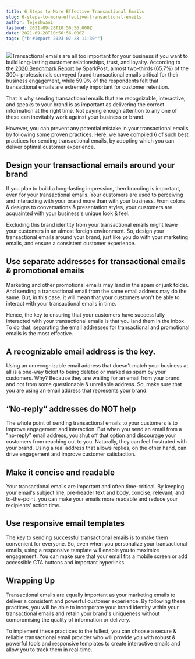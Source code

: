 ```yaml
---
title: 6 Steps to More Effective Transactional Emails
slug: 6-steps-to-more-effective-transactional-emails
author: Tejeshwani
lastmod: 2021-09-28T10:56:56.000Z
date: 2021-09-28T10:56:56.000Z
tags: ["b'#Import 2023-07-28 11:30'"]
---
```


![](https://images-msg91.s3.ap-south-1.amazonaws.com/2021/09/Group-18407.png)Transactional emails are all too important for your business if you want to build long-lasting customer relationships, trust, and loyalty. According to the [2020 Benchmark Report](https://pages.sparkpost.com/transactional-benchmark-report.html) by SparkPost, almost two-thirds (65.7%) of the 300+ professionals surveyed found transactional emails critical for their business engagement, while 59.9% of the respondents felt that transactional emails are extremely important for customer retention.

That is why sending transactional emails that are recognizable, interactive, and speaks to your brand is as important as delivering the correct information at the right time. Not paying enough attention to any one of these can inevitably work against your business or brand.

However, you can prevent any potential mistake in your transactional emails by following some proven practices. Here, we have compiled 6 of such best practices for sending transactional emails, by adopting which you can deliver optimal customer experience.

Design your transactional emails around your brand
--------------------------------------------------

If you plan to build a long-lasting impression, then branding is important, even for your transactional emails. Your customers are used to perceiving and interacting with your brand more than with your business. From colors & designs to conversations & presentation styles, your customers are acquainted with your business's unique look & feel. 

Excluding this brand identity from your transactional emails might leave your customers in an almost foreign environment. So, design your transactional emails around your brand, just like you do with your marketing emails, and ensure a consistent customer experience.

Use separate addresses for transactional emails & promotional emails
--------------------------------------------------------------------

Marketing and other promotional emails may land in the spam or junk folder. And sending a transactional email from the same email address may do the same. But, in this case, it will mean that your customers won't be able to interact with your transactional emails in time. 

Hence, the key to ensuring that your customers have successfully interacted with your transactional emails is that you land them in the inbox. To do that, separating the email addresses for transactional and promotional emails is the most effective.

A recognizable email address is the key.
----------------------------------------

Using an unrecognizable email address that doesn't match your business at all is a one-way ticket to being deleted or marked as spam by your customers. Why? Because they are waiting for an email from your brand and not from some questionable & unreliable address. So, make sure that you are using an email address that represents your brand.

“No-reply” addresses do NOT help
--------------------------------

The whole point of sending transactional emails to your customers is to improve engagement and interaction. But when you send an email from a "no-reply" email address, you shut off that option and discourage your customers from reaching out to you. Naturally, they can feel frustrated with your brand. Using a real address that allows replies, on the other hand, can drive engagement and improve customer satisfaction.

Make it concise and readable
----------------------------

Your transactional emails are important and often time-critical. By keeping your email's subject line, pre-header text and body, concise, relevant, and to-the-point, you can make your emails more readable and reduce your recipients' action time.

Use responsive email templates
------------------------------

The key to sending successful transactional emails is to make them convenient for everyone. So, even when you personalize your transactional emails, using a responsive template will enable you to maximize engagement. You can make sure that your email fits a mobile screen or add accessible CTA buttons and important hyperlinks.

Wrapping Up
-----------

Transactional emails are equally important as your marketing emails to deliver a consistent and powerful customer experience. By following these practices, you will be able to incorporate your brand identity within your transactional emails and retain your brand's uniqueness without compromising the quality of information or delivery. 

To implement these practices to the fullest, you can choose a secure & reliable transactional email provider who will provide you with robust & powerful tools and responsive templates to create interactive emails and allow you to track them in real-time.

